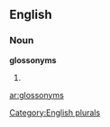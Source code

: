 ==English==

===Noun===
'''glossonyms'''

# {{plural of|[[glossonym]]}}

[[Category:English plurals]]

[[ar:glossonyms]]